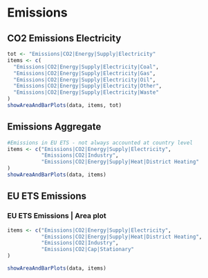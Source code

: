 # Emissions

## CO2 Emissions Electricity

```r
tot <- "Emissions|CO2|Energy|Supply|Electricity"
items <- c(
  "Emissions|CO2|Energy|Supply|Electricity|Coal",
  "Emissions|CO2|Energy|Supply|Electricity|Gas",
  "Emissions|CO2|Energy|Supply|Electricity|Oil",
  "Emissions|CO2|Energy|Supply|Electricity|Other",
  "Emissions|CO2|Energy|Supply|Electricity|Waste"
)
showAreaAndBarPlots(data, items, tot)
```

## Emissions Aggregate 
```r
#Emissions in EU ETS - not always accounted at country level
items <- c("Emissions|CO2|Energy|Supply|Electricity",
           "Emissions|CO2|Industry",
           "Emissions|CO2|Energy|Supply|Heat|District Heating"
)
showAreaAndBarPlots(data, items)
```




## EU ETS Emissions
### EU ETS Emissions | Area plot

```r
items <- c("Emissions|CO2|Energy|Supply|Electricity",
           "Emissions|CO2|Energy|Supply|Heat|District Heating",
           "Emissions|CO2|Industry",
           "Emissions|CO2|Cap|Stationary"
)

showAreaAndBarPlots(data, items)
```



